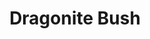 ---
title: "Dragonite Bush"
meta_title: "Dragonite Bush craft"
description: "Craft de Dragonite Bush"
rank: "b"
draft: false
name: "Dragonite Bush"
recipe_img: "https://wiki.pokexgames.com/images/8/88/Dragonite_Bush.png"
level: 68
craft_time: 129600
result: 1
value_npc: 1
ingredients:
  - name: "Major Seed Bag"
    quantity: 6
    item_img: "https://wiki.pokexgames.com/images/d/d4/Major_Seed_Bag.png"
    value_npc: 1
  - name: "Dragon Tail"
    quantity: 33
    item_img: "https://wiki.pokexgames.com/images/8/88/Dragon_Tail.png"
    value_npc: 1
  - name: "Condensed Grass"
    quantity: 180
    item_img: "https://wiki.pokexgames.com/images/c/ce/Condensed_Grass.png"
    value_npc: 1
---